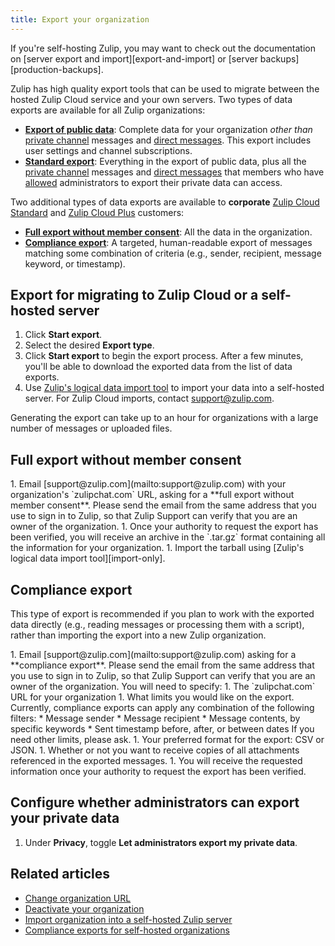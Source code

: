 ```yaml
---
title: Export your organization
---
```





<ZulipNote>
  If you're self-hosting Zulip, you may want to check out the
  documentation on [server export and import][export-and-import] or
  [server backups][production-backups].
</ZulipNote>

Zulip has high quality export tools that can be used to migrate between the
hosted Zulip Cloud service and your own servers. Two types of data exports are
available for all Zulip organizations:

* [**Export of public
  data**](#export-for-migrating-to-zulip-cloud-or-a-self-hosted-server):
  Complete data for your organization *other than* [private
  channel](/help/channel-permissions#private-channels) messages and [direct
  messages](/help/direct-messages). This export includes user settings and
  channel subscriptions.
* [**Standard
  export**](#export-for-migrating-to-zulip-cloud-or-a-self-hosted-server):
  Everything in the export of public data, plus all the [private
  channel](/help/channel-permissions#private-channels) messages and [direct
  messages](/help/direct-messages) that members who have
  [allowed](#configure-whether-administrators-can-export-your-private-data)
  administrators to export their private data can access.

Two additional types of data exports are available to **corporate** [Zulip Cloud
Standard][plans] and [Zulip Cloud Plus][plans] customers:

[plans]: https://zulip.com/plans/

* [**Full export without member consent**](#full-export-without-member-consent):
  All the data in the organization.
* [**Compliance export**](#compliance-export): A targeted, human-readable export
  of messages matching some combination of criteria (e.g., sender, recipient,
  message keyword, or timestamp).

## Export for migrating to Zulip Cloud or a self-hosted server

<AdminOnly />

<NotHumanExportFormat />

<FlattenedSteps>
  <NavigationSteps target="settings/data-exports-admin" />

  1. Click **Start export**.
  1. Select the desired **Export type**.
  1. Click **Start export** to begin the export process. After a few minutes,
     you'll be able to download the exported data from the list of
     data exports.
  1. Use [Zulip's logical data import tool][import-only] to import your data into
     a self-hosted server. For Zulip Cloud imports, contact
     [support@zulip.com](mailto:support@zulip.com).
</FlattenedSteps>

<ZulipNote>
  Generating the export can take up to an hour for organizations
  with a large number of messages or uploaded files.
</ZulipNote>

## Full export without member consent

<OwnerOnly />

<NotHumanExportFormat />

<ExportWithoutConsentRequirements />

<Steps>
  1. Email [support@zulip.com](mailto:support@zulip.com) with your
     organization's `zulipchat.com` URL, asking for a **full export without
     member consent**. Please send the email from the same address
     that you use to sign in to Zulip, so that Zulip Support can verify
     that you are an owner of the organization.
  1. Once your authority to request the export has been verified, you will receive
     an archive in the `.tar.gz` format containing all the information for your
     organization.
  1. Import the tarball using [Zulip's logical data import tool][import-only].
</Steps>

## Compliance export

<OwnerOnly />

This type of export is recommended if you plan to work with the exported data
directly (e.g., reading messages or processing them with a script), rather than
importing the export into a new Zulip organization.

<ExportWithoutConsentRequirements />

<Steps>
  1. Email [support@zulip.com](mailto:support@zulip.com) asking for a **compliance
     export**. Please send the email from the same address that you use to sign in
     to Zulip, so that Zulip Support can verify that you are an owner of the
     organization. You will need to specify:
     1. The `zulipchat.com` URL for your organization
     1. What limits you would like on the export.  Currently, compliance
        exports can apply any combination of the following filters:
        * Message sender
        * Message recipient
        * Message contents, by specific keywords
        * Sent timestamp before, after, or between dates
          If you need other limits, please ask.
     1. Your preferred format for the export: CSV or JSON.
     1. Whether or not you want to receive copies of all attachments referenced in
        the exported messages.
  1. You will receive the requested information once your authority to request the
     export has been verified.
</Steps>

## Configure whether administrators can export your private data

<FlattenedSteps>
  <NavigationSteps target="settings/account-and-privacy" />

  1. Under **Privacy**, toggle **Let administrators export my private data**.
</FlattenedSteps>

## Related articles

* [Change organization URL](/help/change-organization-url)
* [Deactivate your organization](/help/deactivate-your-organization)
* [Import organization into a self-hosted Zulip server][import-only]
* [Compliance exports for self-hosted organizations][compliance-exports-self-hosted]

[production-backups]: https://zulip.readthedocs.io/en/stable/production/export-and-import.html#backups

[export-and-import]: https://zulip.readthedocs.io/en/stable/production/export-and-import.html#data-export

[import-only]: https://zulip.readthedocs.io/en/stable/production/export-and-import.html#import-into-a-new-zulip-server

[compliance-exports-self-hosted]: https://zulip.readthedocs.io/en/stable/production/export-and-import.html#compliance-exports
